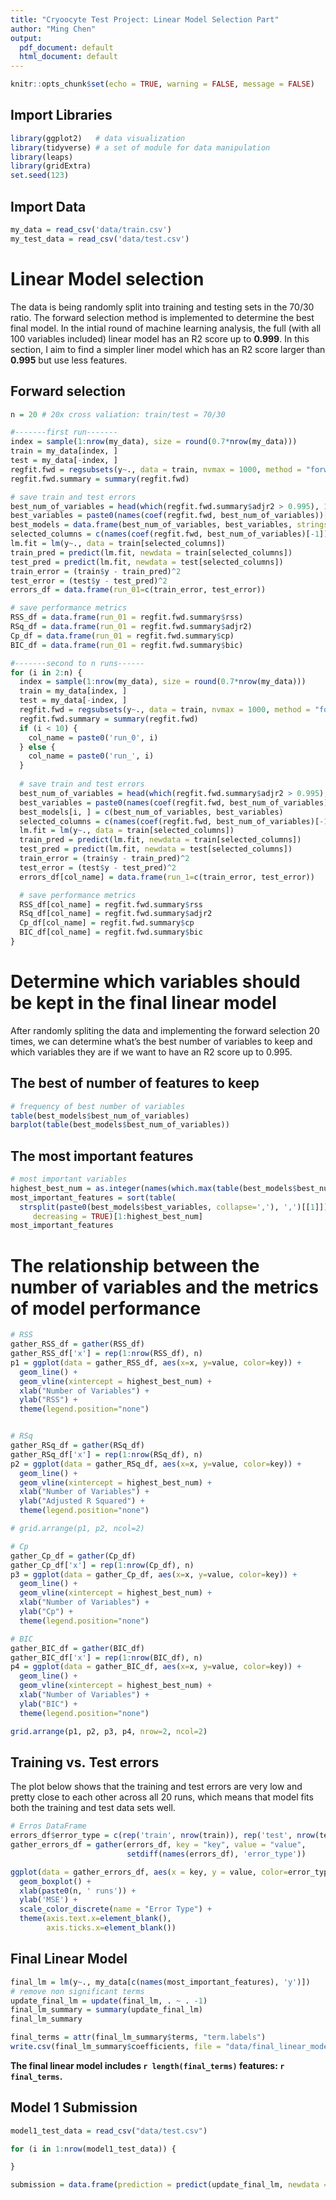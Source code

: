```yaml
---
title: "Cryoocyte Test Project: Linear Model Selection Part"
author: "Ming Chen"
output:
  pdf_document: default
  html_document: default
---
```


```r
knitr::opts_chunk$set(echo = TRUE, warning = FALSE, message = FALSE)
```


## Import Libraries

```r
library(ggplot2)   # data visualization
library(tidyverse) # a set of module for data manipulation
library(leaps)
library(gridExtra)
set.seed(123)
```

## Import Data

```r
my_data = read_csv('data/train.csv')
my_test_data = read_csv('data/test.csv')
```


# Linear Model selection

The data is being randomly split into training and testing sets in the 70/30 ratio. The forward selection method is implemented to determine the best final model. In the intial round of machine learning analysis, the full (with all 100 variables included) linear model has an R2 score up to **0.999**. In this section, I aim to find a simpler liner model which has an R2 score larger than **0.995** but use less features.

## Forward selection

```r
n = 20 # 20x cross valiation: train/test = 70/30

#-------first run-------
index = sample(1:nrow(my_data), size = round(0.7*nrow(my_data)))
train = my_data[index, ]
test = my_data[-index, ]
regfit.fwd = regsubsets(y~., data = train, nvmax = 1000, method = "forward")
regfit.fwd.summary = summary(regfit.fwd)

# save train and test errors
best_num_of_variables = head(which(regfit.fwd.summary$adjr2 > 0.995), 1)
best_variables = paste0(names(coef(regfit.fwd, best_num_of_variables))[-1], collapse=',')
best_models = data.frame(best_num_of_variables, best_variables, stringsAsFactors = FALSE)
selected_columns = c(names(coef(regfit.fwd, best_num_of_variables)[-1]), 'y')
lm.fit = lm(y~., data = train[selected_columns])
train_pred = predict(lm.fit, newdata = train[selected_columns])
test_pred = predict(lm.fit, newdata = test[selected_columns])
train_error = (train$y - train_pred)^2
test_error = (test$y - test_pred)^2
errors_df = data.frame(run_01=c(train_error, test_error))

# save performance metrics
RSS_df = data.frame(run_01 = regfit.fwd.summary$rss)
RSq_df = data.frame(run_01 = regfit.fwd.summary$adjr2)
Cp_df = data.frame(run_01 = regfit.fwd.summary$cp)
BIC_df = data.frame(run_01 = regfit.fwd.summary$bic)

#-------second to n runs------
for (i in 2:n) {
  index = sample(1:nrow(my_data), size = round(0.7*nrow(my_data)))
  train = my_data[index, ]
  test = my_data[-index, ]
  regfit.fwd = regsubsets(y~., data = train, nvmax = 1000, method = "forward")
  regfit.fwd.summary = summary(regfit.fwd)
  if (i < 10) {
    col_name = paste0('run_0', i)
  } else {
    col_name = paste0('run_', i)
  }
  
  # save train and test errors
  best_num_of_variables = head(which(regfit.fwd.summary$adjr2 > 0.995), 1)
  best_variables = paste0(names(coef(regfit.fwd, best_num_of_variables))[-1], collapse=',')
  best_models[i, ] = c(best_num_of_variables, best_variables)
  selected_columns = c(names(coef(regfit.fwd, best_num_of_variables)[-1]), 'y')
  lm.fit = lm(y~., data = train[selected_columns])
  train_pred = predict(lm.fit, newdata = train[selected_columns])
  test_pred = predict(lm.fit, newdata = test[selected_columns])
  train_error = (train$y - train_pred)^2
  test_error = (test$y - test_pred)^2
  errors_df[col_name] = data.frame(run_1=c(train_error, test_error))

  # save performance metrics
  RSS_df[col_name] = regfit.fwd.summary$rss
  RSq_df[col_name] = regfit.fwd.summary$adjr2
  Cp_df[col_name] = regfit.fwd.summary$cp
  BIC_df[col_name] = regfit.fwd.summary$bic
}
```


# Determine which variables should be kept in the final linear model

After randomly spliting the data and implementing the forward selection 20 times, we can determine what's the best number of variables to keep and which variables they are if we want to have an R2 score up to 0.995.

## The best of number of features to keep

```r
# frequency of best number of variables
table(best_models$best_num_of_variables)
barplot(table(best_models$best_num_of_variables))
```

## The most important features

```r
# most important variables
highest_best_num = as.integer(names(which.max(table(best_models$best_num_of_variables))))
most_important_features = sort(table(
  strsplit(paste0(best_models$best_variables, collapse=','), ',')[[1]]), 
     decreasing = TRUE)[1:highest_best_num]
most_important_features
```


# The relationship between the number of variables and the metrics of model performance

```r
# RSS
gather_RSS_df = gather(RSS_df)
gather_RSS_df['x'] = rep(1:nrow(RSS_df), n)
p1 = ggplot(data = gather_RSS_df, aes(x=x, y=value, color=key)) +
  geom_line() +
  geom_vline(xintercept = highest_best_num) +
  xlab("Number of Variables") +
  ylab("RSS") +
  theme(legend.position="none")


# RSq
gather_RSq_df = gather(RSq_df)
gather_RSq_df['x'] = rep(1:nrow(RSq_df), n)
p2 = ggplot(data = gather_RSq_df, aes(x=x, y=value, color=key)) +
  geom_line() +
  geom_vline(xintercept = highest_best_num) +
  xlab("Number of Variables") +
  ylab("Adjusted R Squared") +
  theme(legend.position="none")

# grid.arrange(p1, p2, ncol=2)

# Cp
gather_Cp_df = gather(Cp_df)
gather_Cp_df['x'] = rep(1:nrow(Cp_df), n)
p3 = ggplot(data = gather_Cp_df, aes(x=x, y=value, color=key)) +
  geom_line() +
  geom_vline(xintercept = highest_best_num) +
  xlab("Number of Variables") +
  ylab("Cp") +
  theme(legend.position="none")

# BIC
gather_BIC_df = gather(BIC_df)
gather_BIC_df['x'] = rep(1:nrow(BIC_df), n)
p4 = ggplot(data = gather_BIC_df, aes(x=x, y=value, color=key)) +
  geom_line() +
  geom_vline(xintercept = highest_best_num) +
  xlab("Number of Variables") +
  ylab("BIC") +
  theme(legend.position="none")

grid.arrange(p1, p2, p3, p4, nrow=2, ncol=2)
```


## Training vs. Test errors

The plot below shows that the training and test errors are very low and pretty close to each other across all 20 runs, which means that model fits both the training and test data sets well.

```r
# Erros DataFrame
errors_df$error_type = c(rep('train', nrow(train)), rep('test', nrow(test)))
gather_errors_df = gather(errors_df, key = "key", value = "value", 
                          setdiff(names(errors_df), 'error_type'))

ggplot(data = gather_errors_df, aes(x = key, y = value, color=error_type)) +
  geom_boxplot() +
  xlab(paste0(n, ' runs')) +
  ylab('MSE') +
  scale_color_discrete(name = "Error Type") +
  theme(axis.text.x=element_blank(),
        axis.ticks.x=element_blank())
```


## Final Linear Model


```r
final_lm = lm(y~., my_data[c(names(most_important_features), 'y')])
# remove non significant terms
update_final_lm = update(final_lm, . ~ . -1)
final_lm_summary = summary(update_final_lm)
final_lm_summary
```


```r
final_terms = attr(final_lm_summary$terms, "term.labels")
write.csv(final_lm_summary$coefficients, file = "data/final_linear_model.csv")
```

**The final linear model includes `r length(final_terms)` features: `r final_terms`.**


## Model 1 Submission

```r
model1_test_data = read_csv("data/test.csv")

```

```r
for (i in 1:nrow(model1_test_data)) {

}
```


```r
submission = data.frame(prediction = predict(update_final_lm, newdata = model1_test_data))

```

